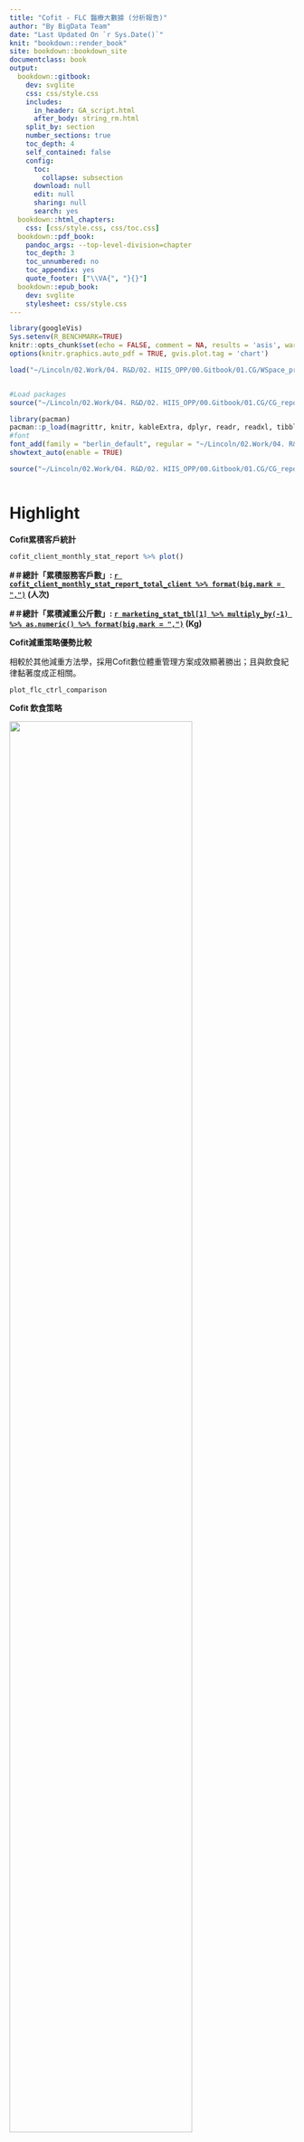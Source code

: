 ```yaml
---
title: "Cofit - FLC 醫療大數據 (分析報告)"
author: "By BigData Team"
date: "Last Updated On `r Sys.Date()`"
knit: "bookdown::render_book"
site: bookdown::bookdown_site
documentclass: book
output:
  bookdown::gitbook:
    dev: svglite
    css: css/style.css
    includes:
      in_header: GA_script.html
      after_body: string_rm.html
    split_by: section
    number_sections: true
    toc_depth: 4
    self_contained: false
    config:
      toc:
        collapse: subsection
      download: null
      edit: null
      sharing: null
      search: yes
  bookdown::html_chapters:
    css: [css/style.css, css/toc.css]
  bookdown::pdf_book:
    pandoc_args: --top-level-division=chapter
    toc_depth: 3
    toc_unnumbered: no
    toc_appendix: yes
    quote_footer: ["\\VA{", "}{}"]
  bookdown::epub_book:
    dev: svglite
    stylesheet: css/style.css
---
```


```r
library(googleVis)
Sys.setenv(R_BENCHMARK=TRUE)
knitr::opts_chunk$set(echo = FALSE, comment = NA, results = 'asis', warning = FALSE, error = FALSE, message = FALSE, fig.align = 'center')
options(knitr.graphics.auto_pdf = TRUE, gvis.plot.tag = 'chart')
```

```r

load("~/Lincoln/02.Work/04. R&D/02. HIIS_OPP/00.Gitbook/01.CG/WSpace_preproc.RData")


#Load packages
source("~/Lincoln/02.Work/04. R&D/02. HIIS_OPP/00.Gitbook/01.CG/CG_report/rscript/lin_function.R")

library(pacman)
pacman::p_load(magrittr, knitr, kableExtra, dplyr, readr, readxl, tibble, showtext, extraInserts, ggvenn, ggplot2,knitr, kableExtra, openxlsx, lubridate, cowplot, ggpubr, webshot, stringr, googleVis)
#font
font_add(family = "berlin_default", regular = "~/Lincoln/02.Work/04. R&D/02. HIIS_OPP/00.Gitbook/01.CG/CG_report/data/font/STHeiti Light.ttc")
showtext_auto(enable = TRUE)

source("~/Lincoln/02.Work/04. R&D/02. HIIS_OPP/00.Gitbook/01.CG/CG_report/rscript/04.cofit_flc.R")



```

# Highlight {#index .unnumbered}

**Cofit累積客戶統計**

```r
cofit_client_monthly_stat_report %>% plot()
```

**#＃總計「累積服務客戶數」: [`r cofit_client_monthly_stat_report_total_client %>% format(big.mark = ",")`]{.underline} (人次)**

**#＃總計「累積減重公斤數」: [`r marketing_stat_tbl[1] %>% multiply_by(-1) %>% as.numeric() %>% format(big.mark = ",")`]{.underline} (Kg)**

**Cofit減重策略優勢比較**

相較於其他減重方法學，採用Cofit數位體重管理方案成效顯著勝出；且與飲食紀律黏著度成正相關。

```r
plot_flc_ctrl_comparison

```

**Cofit 飲食策略**

![](https://raw.githubusercontent.com/jim25287/Cofit_FLC/main/image/Diet_strategy.png){width="80%"}

<!-- Introduction context...(editing) -->

<!-- #### Disclaimer {.unnumbered} -->

<!-- The information in this report is provided ...(editing). -->

版本更新：

[無]

[(識別碼：`r lin_timestamp()`)]{style="float:right"}
